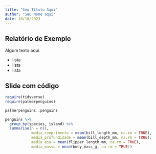 ```yaml
---
title: "Seu Título Aqui"
author: "Seu Nome aqui"
date: 10/10/2023
---
```


## Relatório de Exemplo

Algum texto aqui.

-   lista
-   lista
-   lista

## Slide com código

```r
require(tidyverse)
require(palmerpenguins)
```

```r
palmerpenguins::penguins
```

```r
penguins %>% 
  group_by(species, island) %>% 
  summarise(n = n(), 
            media_comprimento = mean(bill_length_mm, na.rm = TRUE), 
            media_profundidade = mean(bill_depth_mm, na.rm = TRUE), 
            media_asa = mean(flipper_length_mm, na.rm = TRUE), 
            media_massa = mean(body_mass_g, na.rm = TRUE))
```

```         
```